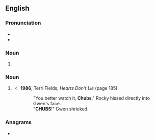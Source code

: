 ==English==

===Pronunciation===
* {{IPA|en|/tʃʌbz/}}
* {{audio|en|En-au-chubs.ogg|Audio (AU)}}

===Noun===
{{head|en|noun form}}

# {{plural of|en|chub}}

===Noun===
{{head|en|noun}}

# {{lb|en|slang|derogatory}} {{n-g|Term of address for a [[fat]] person.}}
#* '''1986''', Terri Fields, ''Hearts Don't Lie'' (page 185)
#*: "You better watch it, '''Chubs'''," Rocky hissed directly into Gwen's face.<br>"'''CHUBS'''!" Gwen shrieked.

===Anagrams===
* {{anagrams|en|a=bchsu|HBCUs}}